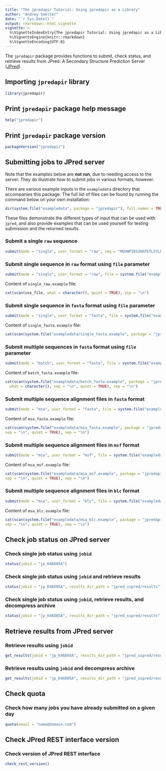 ```yaml
---
title: "The jpredapir Tutorial: Using jpredapir as a Library"
author: "Andrey Smelter"
date: "`r Sys.Date()`"
output: rmarkdown::html_vignette
vignette: >
  %\VignetteIndexEntry{The jpredapir Tutorial: Using jpredapir as a Library}
  %\VignetteEngine{knitr::rmarkdown}
  %\VignetteEncoding{UTF-8}
---
```


The `jpredapir` package provides functions to submit, check status, and 
retrieve results from JPred: A Secondary Structure Prediction Server 
([JPred](http://www.compbio.dundee.ac.uk/jpred/)).


## Importing `jpredapir` library

```r
library(jpredapir)
```

## Print `jpredapir` package help message

```r
help("jpredapir")
```

## Print `jpredapir` package version

```r
packageVersion("jpredapir")
```

## Submitting jobs to JPred server

Note that the examples below are **not run**, due to needing access to the server. They do illustrate how to submit jobs
in various formats, however.

There are various example inputs in the `exampledata` directory that accompanies this package. The full list of files can
be found by running the command below on your own installation:

```r
dir(system.file("exampledata", package = "jpredapir"), full.names = TRUE)
```

These files demonstrate the different types of input that can be used with `jpred`,
and also provide examples that can be used yourself for testing submission
and the returned results.

### Submit a single `raw` sequence

```r
submit(mode = "single", user_format = "raw", seq = "MQVWPIEGIKKFETLSYLPP")
```

### Submit single sequence in `raw` format using `file` parameter

```r
submit(mode = "single", user_format = "raw", file = system.file("exampledata/single_raw.example", package = "jpredapir"))
```

Content of `single_raw.example` file:

```r
cat(scan(use_file, what = character(), quiet = TRUE), sep = "\n")
```

### Submit single sequence in `fasta` format using `file` parameter

```r
submit(mode = "single", user_format = "fasta", file = system.file("exampledata/single_fasta.example", package = "jpredapir"))
```

Content of `single_fasta.example` file:

```r
cat(scan(system.file("exampledata/single_fasta.example", package = "jpredapir"), what = character(), sep = "\n", quiet = TRUE), sep = "\n")
```

### Submit multiple sequences in `fasta` format using `file` parameter

```r
submit(mode = "batch", user_format = "fasta", file = system.file("exampledata/batch_fasta.example", package = "jpredapir"), email = "name@domain.com")
```

Content of `batch_fasta.example` file:

```r
cat(scan(system.file("exampledata/batch_fasta.example", package = "jpredapir"),
  what = character(), sep = "\n", quiet = TRUE), sep = "\n")
```

### Submit multiple sequence alignment files in `fasta` format

```r
submit(mode = "msa", user_format = "fasta", file = system.file("exampledata/msa_fasta.example", package = "jpredapir"), email = "name@domain.com")
```

Content of `msa_fasta.example` file:

```r
cat(scan(system.file("exampledata/msa_fasta.example", package = "jpredapir"), what = character(),
sep = "\n", quiet = TRUE), sep = "\n")
```

### Submit multiple sequence alignment files in `msf` format

```r
submit(mode = "msa", user_format = "msf", file = system.file("exampledata/msa_msf.example", package = "jpredapir"), email = "name@domain.com")
```

Content of `msa_msf.example` file:

```r
cat(scan(system.file("exampledata/msa_msf.example", package = "jpredapir"), what = character(),
sep = "\n", quiet = TRUE), sep = "\n")
```

### Submit multiple sequence alignment files in `blc` format

```r
submit(mode = "msa", user_format = "blc", file = system.file("exampledata/msa_blc.example", package = "jpredapir"), email = "name@domain.com")
```

Content of `msa_blc.example` file:

```r
cat(scan(system.file("exampledata/msa_blc.example", package = "jpredapir"), what = character(),
sep = "\n", quiet = TRUE), sep = "\n")
```

## Check job status on JPred server

### Check single job status using `jobid`

```r
status(jobid = "jp_K46D05A")
```

### Check single job status using `jobid` and retrieve results

```r
status(jobid = "jp_K46D05A", results_dir_path = "jpred_sspred/results")
```

### Check single job status using `jobid`, retrieve results, and decompress archive

```r
status(jobid = "jp_K46D05A", results_dir_path = "jpred_sspred/results", extract = TRUE)
```

## Retrieve results from JPred server

### Retrieve results using `jobid`

```r
get_results(jobid = "jp_K46D05A", results_dir_path = "jpred_sspred/results")
```

### Retrieve results using `jobid` and decompress archive

```r
get_results(jobid = "jp_K46D05A", results_dir_path = "jpred_sspred/results", extract = TRUE)
```


## Check quota

### Check how many jobs you have already submitted on a given day

```r
quota(email = "name@domain.com")
```

## Check JPred REST interface version

### Check version of JPred REST interface

```r
check_rest_version()
```
